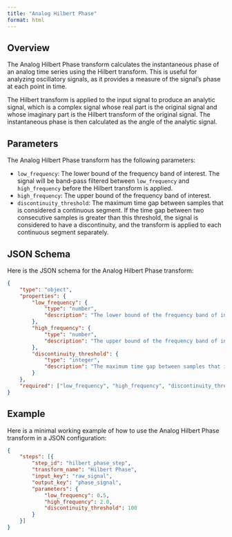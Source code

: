 ```yaml
---
title: "Analog Hilbert Phase"
format: html
---
```


## Overview

The Analog Hilbert Phase transform calculates the instantaneous phase of an analog time series using the Hilbert transform. This is useful for analyzing oscillatory signals, as it provides a measure of the signal's phase at each point in time.

The Hilbert transform is applied to the input signal to produce an analytic signal, which is a complex signal whose real part is the original signal and whose imaginary part is the Hilbert transform of the original signal. The instantaneous phase is then calculated as the angle of the analytic signal.

## Parameters

The Analog Hilbert Phase transform has the following parameters:

*   `low_frequency`: The lower bound of the frequency band of interest. The signal will be band-pass filtered between `low_frequency` and `high_frequency` before the Hilbert transform is applied.
*   `high_frequency`: The upper bound of the frequency band of interest.
*   `discontinuity_threshold`: The maximum time gap between samples that is considered a continuous segment. If the time gap between two consecutive samples is greater than this threshold, the signal is considered to have a discontinuity, and the transform is applied to each continuous segment separately.

## JSON Schema

Here is the JSON schema for the Analog Hilbert Phase transform:

```json
{
    "type": "object",
    "properties": {
        "low_frequency": {
            "type": "number",
            "description": "The lower bound of the frequency band of interest."
        },
        "high_frequency": {
            "type": "number",
            "description": "The upper bound of the frequency band of interest."
        },
        "discontinuity_threshold": {
            "type": "integer",
            "description": "The maximum time gap between samples that is considered a continuous segment."
        }
    },
    "required": ["low_frequency", "high_frequency", "discontinuity_threshold"]
}
```

## Example

Here is a minimal working example of how to use the Analog Hilbert Phase transform in a JSON configuration:

```json
{
    "steps": [{
        "step_id": "hilbert_phase_step",
        "transform_name": "Hilbert Phase",
        "input_key": "raw_signal",
        "output_key": "phase_signal",
        "parameters": {
            "low_frequency": 0.5,
            "high_frequency": 2.0,
            "discontinuity_threshold": 100
        }
    }]
}
```
